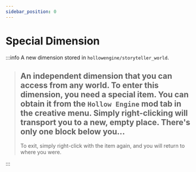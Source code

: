 ```yaml
---
sidebar_position: 0
---
```


# Special Dimension

:::info A new dimension stored in `hollowengine/storyteller_world`.
> An independent dimension that you can access from any world.
> To enter this dimension, you need a **special item**. You can obtain it from the `Hollow Engine` mod tab in the creative menu.
> Simply right-clicking will transport you to a new, empty place. There's only one block below you...
> ---
> To exit, simply right-click with the item again, and you will return to where you were.

:::
